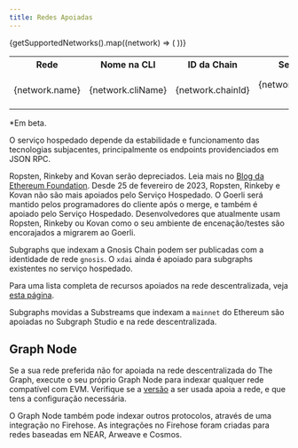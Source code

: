 ```yaml
---
title: Redes Apoiadas
---
```



<Table>
  <tr>
    <th>Rede</th>
    <th>Nome na CLI</th>
    <th align="center">ID da Chain</th>
    <th align="center">Serviço Hospedado</th>
    <th align="center">Subgraph Studio</th>
    <th align="center">Rede Descentralizada</th>
    <th align="center">Apoio a Substreams</th>
  </tr>
  {getSupportedNetworks().map((network) => (
    <tr key={network.cliName}>
      <td>{network.name}</td>
      <td>
        <CodeInline>{network.cliName}</CodeInline>
      </td>
      <td align="center">{network.chainId}</td>
      <td align="center">{network.supportedOnHosted ? '✓' : null}</td>
      <td align="center">{network.supportedOnStudio ? '✓' : null}</td>
      <td align="center">{network.supportedOnNetwork ? `✓${network.isBeta ? '*' : ''}` : null}</td>
      <td align="center">{network.substreams ? '✓' : null}</td>
    </tr>
  ))}
</Table>

\*Em beta.

O serviço hospedado depende da estabilidade e funcionamento das tecnologias subjacentes, principalmente os endpoints providenciados em JSON RPC.

Ropsten, Rinkeby and Kovan serão depreciados. Leia mais no [Blog da Ethereum Foundation](https://blog.ethereum.org/2022/06/21/testnet-deprecation). Desde 25 de fevereiro de 2023, Ropsten, Rinkeby e Kovan não são mais apoiados pelo Serviço Hospedado. O Goerli será mantido pelos programadores do cliente após o merge, e também é apoiado pelo Serviço Hospedado. Desenvolvedores que atualmente usam Ropsten, Rinkeby ou Kovan como o seu ambiente de encenação/testes são encorajados a migrarem ao Goerli.

Subgraphs que indexam a Gnosis Chain podem ser publicadas com a identidade de rede `gnosis`. O `xdai` ainda é apoiado para subgraphs existentes no serviço hospedado.

Para uma lista completa de recursos apoiados na rede descentralizada, veja [esta página](https://github.com/graphprotocol/indexer/blob/main/docs/feature-support-matrix.md).

Subgraphs movidas a Substreams que indexam a `mainnet` do Ethereum são apoiadas no Subgraph Studio e na rede descentralizada.

## Graph Node

Se a sua rede preferida não for apoiada na rede descentralizada do The Graph, execute o seu próprio Graph Node para indexar qualquer rede compatível com EVM. Verifique se a [versão](https://github.com/graphprotocol/graph-node/releases) a ser usada apoia a rede, e que tens a configuração necessária.

O Graph Node também pode indexar outros protocolos, através de uma integração no Firehose. As integrações no Firehose foram criadas para redes baseadas em NEAR, Arweave e Cosmos.
